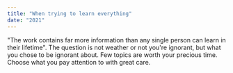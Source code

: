 ```yaml
---
title: "When trying to learn everything"
date: "2021"
---
```


"The work contains far more information than any single person can learn in
their lifetime". The question is not weather or not you're ignorant, but what
you chose to be ignorant about. Few topics are worth your precious time. Choose
what you pay attention to with great care.

